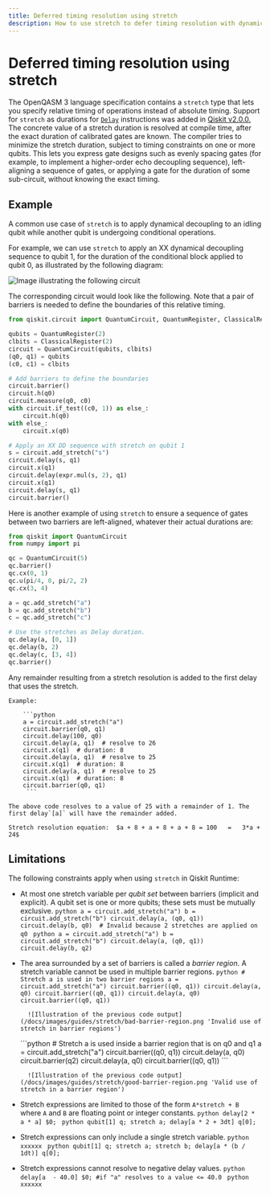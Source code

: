 ```yaml
---
title: Deferred timing resolution using stretch
description: How to use stretch to defer timing resolution with dynamic circuits
---
```


# Deferred timing resolution using stretch

The OpenQASM 3 language specification contains a `stretch` type that lets you specify relative timing of operations instead of absolute timing. Support for `stretch` as durations for [`Delay`](/docs/api/qiskit/circuit#qiskit.circuit.Delay) instructions was added in [Qiskit v2.0.0.](/docs/api/qiskit/release-notes/2.0#200) The concrete value of a stretch duration is resolved at compile time, after the exact duration of calibrated gates are known.  The compiler tries to minimize the stretch duration, subject to timing constraints on one or more qubits. This lets you express gate designs such as evenly spacing gates (for example, to implement a higher-order echo decoupling sequence), left-aligning a sequence of gates, or applying a gate for the duration of some sub-circuit, without knowing the exact timing.

## Example

A common use case of `stretch` is to apply dynamical decoupling to an idling qubit while another qubit is undergoing conditional operations.

For example, we can use `stretch` to apply an XX dynamical decoupling sequence to qubit 1, for the duration of the conditional block applied to qubit 0, as illustrated by the following diagram:

![Image illustrating the following circuit](/docs/images/guides/stretch/stretch.avif)

The corresponding circuit would look like the following. Note that a pair of barriers is needed to define the boundaries of this relative timing.

```python
from qiskit.circuit import QuantumCircuit, QuantumRegister, ClassicalRegister

qubits = QuantumRegister(2)
clbits = ClassicalRegister(2)
circuit = QuantumCircuit(qubits, clbits)
(q0, q1) = qubits
(c0, c1) = clbits

# Add barriers to define the boundaries
circuit.barrier()
circuit.h(q0)
circuit.measure(q0, c0)
with circuit.if_test((c0, 1)) as else_:
    circuit.h(q0)
with else_:
    circuit.x(q0)

# Apply an XX DD sequence with stretch on qubit 1
s = circuit.add_stretch("s")
circuit.delay(s, q1)
circuit.x(q1)
circuit.delay(expr.mul(s, 2), q1)
circuit.x(q1)
circuit.delay(s, q1)
circuit.barrier()
```

Here is another example of using `stretch` to ensure a sequence of gates between two barriers are left-aligned, whatever their actual durations are:
```python
from qiskit import QuantumCircuit
from numpy import pi

qc = QuantumCircuit(5)
qc.barrier()
qc.cx(0, 1)
qc.u(pi/4, 0, pi/2, 2)
qc.cx(3, 4)

a = qc.add_stretch("a")
b = qc.add_stretch("b")
c = qc.add_stretch("c")

# Use the stretches as Delay duration.
qc.delay(a, [0, 1])
qc.delay(b, 2)
qc.delay(c, [3, 4])
qc.barrier()
```

<Admonition type="note">
 Any remainder resulting from a stretch resolution is added to the first delay that uses the stretch.

    Example:

        ```python
        a = circuit.add_stretch("a")
        circuit.barrier(q0, q1)
        circuit.delay(100, q0)
        circuit.delay(a, q1)  # resolve to 26
        circuit.x(q1)  # duration: 8
        circuit.delay(a, q1)  # resolve to 25
        circuit.x(q1)  # duration: 8
        circuit.delay(a, q1)  # resolve to 25
        circuit.x(q1)  # duration: 8
        circuit.barrier(q0, q1)
         ```

    The above code resolves to a value of 25 with a remainder of 1. The first delay`[a]` will have the remainder added.

    Stretch resolution equation:  $a + 8 + a + 8 + a + 8 = 100   =   3*a + 24$
</Admonition>

## Limitations

The following constraints apply when using `stretch` in Qiskit Runtime:

- At most one stretch variable per _qubit set_ between barriers (implicit and explicit). A qubit set is one or more qubits; these sets must be mutually exclusive.
    <Tabs>
    <TabItem value="Invalid" label="Invalid">
        ```python
        a = circuit.add_stretch("a")
        b = circuit.add_stretch("b")
        circuit.delay(a, (q0, q1))
        circuit.delay(b, q0)  # Invalid because 2 stretches are applied on q0
        ```
     </TabItem>
     <TabItem value="Valid" label="Valid">
        ```python
        a = circuit.add_stretch("a")
        b = circuit.add_stretch("b")
        circuit.delay(a, (q0, q1))
        circuit.delay(b, q2)
        ```
     </TabItem>
    </Tabs>

- The area surrounded by a set of barriers is called a _barrier region_. A stretch variable cannot be used in multiple barrier regions.
    <Tabs>
         <TabItem value="Invalid" label="Invalid">
        ```python
        # Stretch a is used in two barrier regions
        a = circuit.add_stretch("a")
        circuit.barrier((q0, q1))
        circuit.delay(a, q0)
        circuit.barrier((q0, q1))
        circuit.delay(a, q0)
        circuit.barrier((q0, q1))
         ```

        ![Illustration of the previous code output](/docs/images/guides/stretch/bad-barrier-region.png 'Invalid use of stretch in barrier regions')

     </TabItem>
     <TabItem value="Valid" label="Valid">
        ```python
        # Stretch a is used inside a barrier region that is on q0 and q1
        a = circuit.add_stretch("a")
        circuit.barrier((q0, q1))
        circuit.delay(a, q0)
        circuit.barrier(q2)
        circuit.delay(a, q0)
        circuit.barrier((q0, q1))
        ```

        ![Illustration of the previous code output](/docs/images/guides/stretch/good-barrier-region.png 'Valid use of stretch in a barrier region')

     </TabItem>
    </Tabs>

- Stretch expressions are limited to those of the form `A*stretch + B` where `A` and `B` are floating point or integer constants.
    <Tabs>
         <TabItem value="Invalid" label="Invalid">
        ```python
        delay[2 * a * a] $0;
         ```
     </TabItem>
     <TabItem value="Valid" label="Valid">
        ```python
        qubit[1] q;
        stretch a;
        delay[a * 2 + 3dt] q[0];
        ```
     </TabItem>
    </Tabs>

- Stretch expressions can only include a single stretch variable.
    <Tabs>
         <TabItem value="Valid" label="Valid">
        ```python
        xxxxxx
        ```
     </TabItem>
         <TabItem value="Invalid" label="Invalid">
        ```python
        qubit[1] q;
        stretch a;
        stretch b;
        delay[a * (b / 1dt)] q[0];
         ```
     </TabItem>

    </Tabs>

- Stretch expressions cannot resolve to negative delay values.
    <Tabs>
         <TabItem value="Invalid" label="Invalid">
        ```python
        delay[a  - 40.0] $0; #if "a" resolves to a value <= 40.0
         ```
     </TabItem>
     <TabItem value="Valid" label="Valid">
        ```python
        xxxxxx
        ```
     </TabItem>
    </Tabs>


